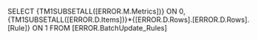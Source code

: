SELECT {TM1SUBSETALL([ERROR.M.Metrics])} ON 0, {TM1SUBSETALL([ERROR.D.Items])}*{[ERROR.D.Rows].[ERROR.D.Rows].[Rule]} ON 1 FROM [ERROR.BatchUpdate_Rules]